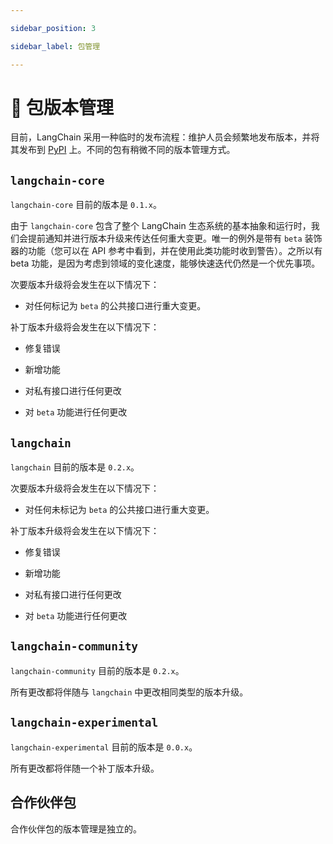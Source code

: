 ```yaml
---

sidebar_position: 3

sidebar_label: 包管理

---
```


# 📕 包版本管理

目前，LangChain 采用一种临时的发布流程：维护人员会频繁地发布版本，并将其发布到 [PyPI](https://pypi.org/) 上。不同的包有稍微不同的版本管理方式。

## `langchain-core`

`langchain-core` 目前的版本是 `0.1.x`。

由于 `langchain-core` 包含了整个 LangChain 生态系统的基本抽象和运行时，我们会提前通知并进行版本升级来传达任何重大变更。唯一的例外是带有 `beta` 装饰器的功能（您可以在 API 参考中看到，并在使用此类功能时收到警告）。之所以有 beta 功能，是因为考虑到领域的变化速度，能够快速迭代仍然是一个优先事项。

次要版本升级将会发生在以下情况下：

- 对任何标记为 `beta` 的公共接口进行重大变更。

补丁版本升级将会发生在以下情况下：

- 修复错误

- 新增功能

- 对私有接口进行任何更改

- 对 `beta` 功能进行任何更改

## `langchain`

`langchain` 目前的版本是 `0.2.x`。

次要版本升级将会发生在以下情况下：

- 对任何未标记为 `beta` 的公共接口进行重大变更。

补丁版本升级将会发生在以下情况下：

- 修复错误

- 新增功能

- 对私有接口进行任何更改

- 对 `beta` 功能进行任何更改

## `langchain-community`

`langchain-community` 目前的版本是 `0.2.x`。

所有更改都将伴随与 `langchain` 中更改相同类型的版本升级。

## `langchain-experimental`

`langchain-experimental` 目前的版本是 `0.0.x`。

所有更改都将伴随一个补丁版本升级。

## 合作伙伴包

合作伙伴包的版本管理是独立的。